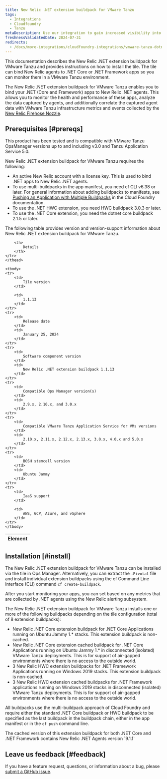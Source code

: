 ```yaml
---
title: New Relic .NET extension buildpack for VMware Tanzu
tags:
  - Integrations
  - Cloudfoundry
  - Tanzu
metaDescription: Use our integration to gain increased visibility into the performance of your VMware Tanzu environment.
freshnessValidatedDate: 2024-07-31
redirects:
  - /docs/more-integrations/cloudfoundry-integrations/vmware-tanzu-dotnet-buildpack-integration
---
```




This documentation describes the New Relic .NET extension buildpack for VMware Tanzu and provides instructions on how to install the tile. The tile can bind New Relic agents to .NET Core or .NET Framework apps so you can monitor them in a VMware Tanzu environment.

The New Relic .NET extension buildpack for VMware Tanzu enables you to bind your .NET (Core and Framework) apps to New Relic .NET agents. This allows you to monitor the health and performance of these apps, analyze the data captured by agents, and additionally correlate the captured agent data with
VMware Tanzu infrastructure metrics and events collected by the [New Relic Firehose Nozzle](https://network.pivotal.io/products/nr-firehose-nozzle/).

## Prerequisites [#prereqs]

This product has been tested and is compatible with VMware Tanzu OpsManager versions up to and including v3.0 and Tanzu Application Service 5.0.

New Relic .NET extension buildpack for VMware Tanzu requires the following:

* An active New Relic account with a license key. This is used to bind .NET apps to New Relic .NET agents.
* To use multi-buildpacks in the app manifest, you need cf CLI v6.38 or later.
For general information about adding buildpacks to manifests, see [Pushing an Application with Multiple Buildpacks](https://docs.pivotal.io/application-service/buildpacks/use-multiple-buildpacks.html) in the Cloud Foundry documentation.
* To use the .NET HWC extension, you need HWC buildpack 3.0.3 or later.
* To use the .NET Core extension, you need the dotnet core buildpack 2.1.5 or later.


The following table provides version and version-support information about New Relic .NET extension buildpack for VMware Tanzu.

<table>
    <thead>
    <tr>
        <th>
            Element
        </th>

        <th>
            Details
        </th>
    </tr>
    </thead>

    <tbody>
    <tr>
        <td>
            Tile version
        </td>

        <td>
            1.1.13
        </td>
    </tr>
    <tr>
        <td>
            Release date
        </td>
        <td>
            January 25, 2024
        </td>
    </tr>
    <tr>
        <td>
            Software component version
        </td>
        <td>
            New Relic .NET extension buildpack 1.1.13
        </td>
    </tr>
    <tr>
        <td>
            Compatible Ops Manager version(s)
        </td>
        <td>
            2.9.x, 2.10.x, and 3.0.x
        </td>
    </tr>
    <tr>
        <td>
            Compatible VMware Tanzu Application Service for VMs versions
        </td>
        <td>
            2.10.x, 2.11.x, 2.12.x, 2.13.x, 3.0.x, 4.0.x and 5.0.x
        </td>
    </tr>
    <tr>
        <td>
            BOSH stemcell version
        </td>
        <td>
            Ubuntu Jammy
        </td>
    </tr>
    <tr>
        <td>
            IaaS support
        </td>

        <td>
            AWS, GCP, Azure, and vSphere
        </td>
    </tr>
    </tbody>
</table>

## Installation  [#install]

The New Relic .NET extension buildpack for VMware Tanzu can be installed via the tile in Ops Manager. Alternatively, you can extract the `.Pivotal` file and install individual extension buildpacks using the cf Command Line Interface (CLI) command `cf create-buildpack`.

After you start monitoring your apps, you can set <InlinePopover type="alerts" /> based on any metrics that are collected by .NET agents using the New Relic alerting subsystem.

The New Relic .NET extension buildpack for VMware Tanzu installs one or more of the following buildpacks depending on the tile configuration (total of 8 extension buildpacks):

* New Relic .NET Core extension buildpack for .NET Core Applications running on Ubuntu Jammy 1.* stacks. This extension buildpack is non-cached.
* New Relic .NET Core extension cached buildpack for .NET Core Applications running on Ubuntu Jammy 1.* in disconnected (isolated) VMware Tanzu deployments. This is for support of air-gapped environments where there is no access to the outside world.
* 3 New Relic HWC extension buildpacks for .NET Framework Applications running on Windows 2019 stacks. This extension buildpack is non-cached.
* 3 New Relic HWC extension cached buildpacks for .NET Framework applications running on Windows 2019 stacks in disconnected (isolated) VMware Tanzu deployments. This is for support of air-gapped environments where there is no access to the outside world.

All buildpacks use the multi-buildpack approach of Cloud Foundry and require either the standard .NET Core buildpack or HWC buildpack to be specified as the last buildpack in the buildpack chain, either in the app manifest or in the `cf push` command line.

<Callout variant="important">
    The cached version of this extension buildpack for both .NET Core and .NET Framework contains New Relic .NET Agents version `9.1.1`
</Callout>

## Leave us feedback [#feedback]

If you have a feature request, questions, or information about a bug, please [submit a GitHub issue](https://github.com/newrelic/newrelic-dotnet-buildpack-tile/issues).

